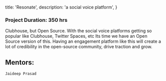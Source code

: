 
  title: 'Resonate',
  description: 'a social voice platform',
}


### Project Duration: 350 hrs

Clubhouse, but Open Source. With the social voice platforms getting so popular like Clubhouse, Twitter Spaces, etc Its time we have an Open Source version of this. Having an engagement platform like this will create a lot of credibility in the open-source community, drive traction and grow.

## Mentors:

`Jaideep Prasad`
